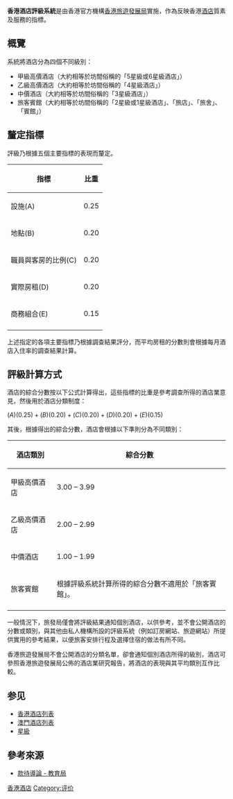 {{擴充|time=2015-09-10T16:18:04+00:00}}
{{增加來源|time=2015-09-10T16:17:48+00:00}}
'''香港酒店評級系統'''是由香港官方機構[[香港旅遊發展局|香港旅遊發展局]]實施，作為反映香港[[酒店|酒店]]質素及服務的指標。

==概覽==
系統將酒店分為四個不同級別：
*甲級高價酒店（大約相等於坊間俗稱的「5星級或6星級酒店」）
*乙級高價酒店（大約相等於坊間俗稱的「4星級酒店」）
*中價酒店（大約相等於坊間俗稱的「3星級酒店」）
*旅客賓館（大約相等於坊間俗稱的「2星級或1星級酒店」、「旅店」、「旅舍」、「賓館」）

==釐定指標==
評級乃根據五個主要指標的表現而釐定。

{| class="wikitable"
|-
! 指標 !! 比重
|-
| 設施(A)|| 0.25
|-
| 地點(B)|| 0.20
|-
| 職員與客房的比例(C) || 0.20
|-
| 實際房租(D) || 0.20
|-
| 商務組合(E) || 0.15
|-
|}
上述指定的各項主要指標乃根據調查結果評分，而平均房租的分數則會根據每月酒店入住率的調查結果計算。

==評級計算方式==
酒店的綜合分數按以下公式計算得出，這些指標的比重是參考調查所得的酒店業意見，然後用於酒店分類制度：

<math>(A)(0.25) + (B)(0.20) + (C)(0.20) + (D)(0.20) + (E)(0.15)</math>

其後，根據得出的綜合分數，酒店會根據以下準則分為不同類別：
{| class="wikitable"
|-
! 酒店類別 !! 綜合分數
|-
| 甲級高價酒店|| 3.00 – 3.99 
|-
| 乙級高價酒店|| 2.00 – 2.99
|-
| 中價酒店 || 1.00 – 1.99
|-
| 旅客賓館 || 根據評級系統計算所得的綜合分數不適用於「旅客賓館」。
|-
|}
一般情況下，旅發局僅會將評級結果通知個別酒店，以供參考，並不會公開酒店的分數或類別，與其他由私人機構所設的評級系統（例如訂房網站、旅遊網站）所提供實用的參考結果，以便旅客安排行程及選擇住宿的做法有所不同。

香港旅遊發展局不會公開酒店的分類名單，卻會通知個別酒店所得的級別，酒店可參照香港旅遊發展局公佈的酒店業研究報告，將酒店的表現與其平均類別互作比較。

== 参见 ==
* [[香港酒店列表|香港酒店列表]]
* [[澳門酒店列表|澳門酒店列表]]
* [[星級|星級]]

==參考來源==
*[https://www.edb.gov.hk%2Fattachment%2Ftc%2Fcurriculum-development%2Fkla%2Fpshe%2Fnss-curriculum%2Ftourism-and-hospitality-studies%2FHospitality_Chi_21_June.pdf&usg=AFQjCNGhkuCPLxWKXjktmZjK1NXm15e3vQ 款待導論 - 教育局]

[[Category:香港酒店|]]
[[Category:评价|Category:评价]]